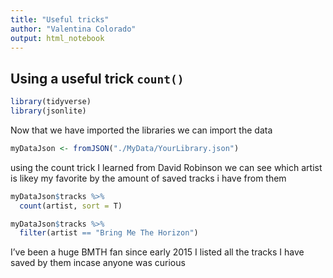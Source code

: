 ```yaml
---
title: "Useful tricks"
author: "Valentina Colorado"
output: html_notebook
---
```



## Using a useful trick `count()` 

```r
library(tidyverse)
library(jsonlite)
```


Now that we have imported the libraries we can import the data
```r
myDataJson <- fromJSON("./MyData/YourLibrary.json")
```



using the count trick I learned from David Robinson we can see which artist is likey my favorite by the amount of saved tracks i have from them 
```r
myDataJson$tracks %>%
  count(artist, sort = T)
```


```r
myDataJson$tracks %>%
  filter(artist == "Bring Me The Horizon")
```
I've been a huge BMTH fan since early 2015 I listed all the tracks I have saved by them incase anyone was curious 


